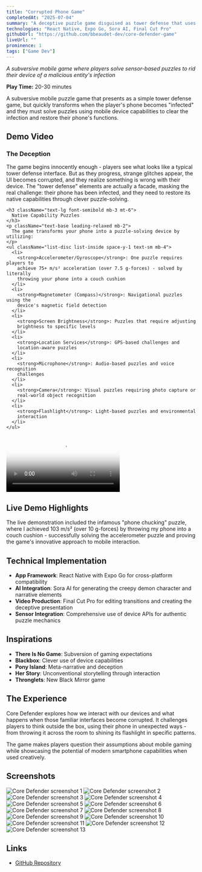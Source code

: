 ```yaml
---
title: "Corrupted Phone Game"
completedAt: "2025-07-04"
summary: "A deceptive puzzle game disguised as tower defense that uses your phone's native capabilities"
technologies: "React Native, Expo Go, Sora AI, Final Cut Pro"
githubUrl: "https://github.com/bbeaudet-dev/core-defender-game"
liveUrl: ""
prominence: 1
tags: ["Game Dev"]
---
```


_A subversive mobile game where players solve sensor-based puzzles to rid their device of a malicious entity's infection_

**Play Time:** 20-30 minutes

A subversive mobile puzzle game that presents as a simple tower defense game, but quickly transforms when the player's phone becomes "infected" and they must solve puzzles using mobile device capabilities to clear the infection and restore their phone's functions.

## Demo Video

<div className="flex flex-col md:flex-row md:items-start md:gap-6 my-8">
  <div className="flex-1">
    <h3 className="text-lg font-semibold mb-3">The Deception</h3>
    <p className="text-base leading-relaxed mb-4">
      The game begins innocently enough - players see what looks like a typical
      tower defense interface. But as they progress, strange glitches appear,
      the UI becomes corrupted, and they realize something is wrong with their
      device. The "tower defense" elements are actually a facade, masking the
      real challenge: their phone has been infected, and they need to restore
      its native capabilities through clever puzzle-solving.
    </p>

    <h3 className="text-lg font-semibold mb-3 mt-6">
      Native Capability Puzzles
    </h3>
    <p className="text-base leading-relaxed mb-2">
      The game transforms your phone into a puzzle-solving device by utilizing:
    </p>
    <ul className="list-disc list-inside space-y-1 text-sm mb-4">
      <li>
        <strong>Accelerometer/Gyroscope</strong>: One puzzle requires players to
        achieve 75+ m/s² acceleration (over 7.5 g-forces) - solved by literally
        throwing your phone into a couch cushion
      </li>
      <li>
        <strong>Magnetometer (Compass)</strong>: Navigational puzzles using the
        device's magnetic field detection
      </li>
      <li>
        <strong>Screen Brightness</strong>: Puzzles that require adjusting
        brightness to specific levels
      </li>
      <li>
        <strong>Location Services</strong>: GPS-based challenges and
        location-aware puzzles
      </li>
      <li>
        <strong>Microphone</strong>: Audio-based puzzles and voice recognition
        challenges
      </li>
      <li>
        <strong>Camera</strong>: Visual puzzles requiring photo capture or
        real-world object recognition
      </li>
      <li>
        <strong>Flashlight</strong>: Light-based puzzles and environmental
        interaction
      </li>
    </ul>

  </div>

  <div className="flex-shrink-0 mb-6 md:mb-0">
    <div className="w-64 mx-auto md:mx-0">
      <video
        controls
        className="w-full rounded-lg shadow-lg"
        poster="/portfolio/core-defender/IMG_8385.PNG"
      >
        <source
          src="/portfolio/core-defender/core-defender-demo.mp4"
          type="video/mp4"
        />
        Your browser does not support the video tag.
      </video>
    </div>
  </div>
</div>

## Live Demo Highlights

The live demonstration included the infamous "phone chucking" puzzle, where I achieved 103 m/s² (over 10 g-forces) by throwing my phone into a couch cushion - successfully solving the accelerometer puzzle and proving the game's innovative approach to mobile interaction.

## Technical Implementation

- **App Framework**: React Native with Expo Go for cross-platform compatibility
- **AI Integration**: Sora AI for generating the creepy demon character and narrative elements
- **Video Production**: Final Cut Pro for editing transitions and creating the deceptive presentation
- **Sensor Integration**: Comprehensive use of device APIs for authentic puzzle mechanics

## Inspirations

- **There Is No Game**: Subversion of gaming expectations
- **Blackbox**: Clever use of device capabilities
- **Pony Island**: Meta-narrative and deception
- **Her Story**: Unconventional storytelling through interaction
- **Thronglets**: New Black Mirror game

## The Experience

Core Defender explores how we interact with our devices and what happens when those familiar interfaces become corrupted. It challenges players to think outside the box, using their phone in unexpected ways - from throwing it across the room to shining its flashlight in specific patterns.

The game makes players question their assumptions about mobile gaming while showcasing the potential of modern smartphone capabilities when used creatively.

## Screenshots

<div className="grid grid-cols-2 md:grid-cols-3 gap-4 my-4">
  <Image
    src="/portfolio/core-defender/IMG_8385.PNG"
    alt="Core Defender screenshot 1"
    width={400}
    height={300}
    className="rounded-lg"
  />
  <Image
    src="/portfolio/core-defender/IMG_8386.PNG"
    alt="Core Defender screenshot 2"
    width={400}
    height={300}
    className="rounded-lg"
  />
  <Image
    src="/portfolio/core-defender/IMG_8388.PNG"
    alt="Core Defender screenshot 3"
    width={400}
    height={300}
    className="rounded-lg"
  />
  <Image
    src="/portfolio/core-defender/IMG_8389.PNG"
    alt="Core Defender screenshot 4"
    width={400}
    height={300}
    className="rounded-lg"
  />
  <Image
    src="/portfolio/core-defender/IMG_8390.PNG"
    alt="Core Defender screenshot 5"
    width={400}
    height={300}
    className="rounded-lg"
  />
  <Image
    src="/portfolio/core-defender/IMG_8392.PNG"
    alt="Core Defender screenshot 6"
    width={400}
    height={300}
    className="rounded-lg"
  />
  <Image
    src="/portfolio/core-defender/IMG_8393.PNG"
    alt="Core Defender screenshot 7"
    width={400}
    height={300}
    className="rounded-lg"
  />
  <Image
    src="/portfolio/core-defender/IMG_8394.PNG"
    alt="Core Defender screenshot 8"
    width={400}
    height={300}
    className="rounded-lg"
  />
  <Image
    src="/portfolio/core-defender/IMG_8395.PNG"
    alt="Core Defender screenshot 9"
    width={400}
    height={300}
    className="rounded-lg"
  />
  <Image
    src="/portfolio/core-defender/IMG_8396.PNG"
    alt="Core Defender screenshot 10"
    width={400}
    height={300}
    className="rounded-lg"
  />
  <Image
    src="/portfolio/core-defender/IMG_8397.PNG"
    alt="Core Defender screenshot 11"
    width={400}
    height={300}
    className="rounded-lg"
  />
  <Image
    src="/portfolio/core-defender/IMG_8398.PNG"
    alt="Core Defender screenshot 12"
    width={400}
    height={300}
    className="rounded-lg"
  />
  <Image
    src="/portfolio/core-defender/IMG_8399.PNG"
    alt="Core Defender screenshot 13"
    width={400}
    height={300}
    className="rounded-lg"
  />
</div>

## Links

- [GitHub Repository](https://github.com/bbeaudet-dev/core-defender-game)
